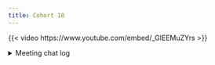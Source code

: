 ```yaml
---
title: Cohort 10
---
```


{{< video https://www.youtube.com/embed/_GIEEMuZYrs >}}

<details>

<summary>Meeting chat log</summary>
```
00:07:45	Stephan Koenig:	Isn’t it just F from revealjs?
00:08:06	Gabby Palomo:	Reacted to "Isn’t it just F from..." with 👍
00:08:11	Jon Harmon (jonthegeek):	start
00:09:01	Jon Harmon (jonthegeek):	https://adv-r.hadley.nz/names-values.html 
https://DSLC.io/advr 
https://r4ds.github.io/bookclub-advr/slides/02.html#/learning-objectives
00:13:10	Jon Harmon (jonthegeek):	R lets you do really insane things as long as you put it in ticks:
[main 12:07:10] > `function` <- mean
[main 12:07:53] > function(x) {x + 1}
Warning message:
In mean.default(as.pairlist(alist(x = )), { :
  argument is not numeric or logical: returning NA
[1] NA
00:18:15	Stephan Koenig:	What happens with 1L:10L?
00:18:33	Josh Persi:	Replying to "What happens with 1L..."

I had the same question!
00:23:32	Jon Harmon (jonthegeek):	Went off on a tangent. Currently running this. No limit so far!
var_name_start <- "x"
var_characters <- 1L
var_name <- paste(rep(var_name_start, var_characters), collapse = "")
assign(var_name, var_characters)
max_characters <- 99999L
while (get(var_name) == var_characters && var_characters <= max_characters) {
  cli::cli_inform(
    "{var_name} works!"
  )
  var_characters <- var_characters + 1L
  var_name <- paste(rep(var_name_start, var_characters), collapse = "")
  assign(var_name, var_characters)
}
00:24:41	Jon Harmon (jonthegeek):	Found the limit (with  assign()  at least):
Error in `assign()`:
! variable names are limited to 10000 bytes
00:26:27	Retselisitsoe Monyake:	Replying to "What happens with 1L..."

> a <- 1L:10L
> b <- 1L:10L
> lobstr::obj_addr(a)
[1] "0x19ea1229788"
> lobstr::obj_addr(b)
[1] "0x19ea0a4e148"

Look like it gives different addresses
00:26:57	Stephan Koenig:	Replying to "What happens with 1L…"
Thanks!
00:27:07	Stephan Koenig:	Reacted to "> a <- 1L:10L
> b <-…" with 👍
00:28:25	tataphani:	Reacted to "> a <- 1L:10L
> b <-..." with 👍
00:44:40	Stephan Koenig:	So a character vectors acts much more like a list?
00:52:44	Stephan Koenig:	So does the ALTREP stop if you change a single element for example in y?
00:52:44	Jon Harmon (jonthegeek):	This helps show the efficiency:
[main 12:47:24] > obj_size(1:10)
680 B
[main 12:47:38] > obj_size(as.list(1:10))
736 B
[main 12:47:45] > obj_size(1:100)
680 B
[main 12:47:50] > obj_size(as.list(1:100))
6.45 kB
[main 12:47:53] > obj_size(1:1000)
680 B
[main 12:48:20] > obj_size(as.list(1:1000))
64.05 kB
00:54:34	Jon Harmon (jonthegeek):	[main 12:49:54] > x <- 1:100
[main 12:50:13] > obj_size(x)
680 B
[main 12:50:16] > x[[1]] <- 2
[main 12:50:27] > obj_size(x)
848 B
00:55:04	Eamon Caddigan:	x <- 2^(1:1e1)
y <- 2^(1:1e4)
obj_size(x)
#> 176 B
obj_size(y)
#> 80.05 kB
00:56:17	Eamon Caddigan:	Like how Python went from range to xrange back to range
00:56:27	Stephan Koenig:	Can we inspect what ALTREP R is using for an object?
00:57:07	Jon Harmon (jonthegeek):	Replying to "Can we inspect what ..."

Not as far as I know, or at least not easily. We might learn how to do that toward the end when we learn about the C interface.
00:57:39	Stephan Koenig:	Reacted to "Not as far as I know…" with 👍
01:00:54	Eamon Caddigan:	“Cons cells”? I low-key love when R shows its Lispyness.
01:01:53	Jon Harmon (jonthegeek):	stop
01:02:09	Zachary Morford:	Thank you all! I have to run but I'll be there next week.
01:02:16	Stephan Koenig:	Thanks, Nick!
01:02:58	Jon Harmon (jonthegeek):	https://github.com/r4ds/bookclub-advr?tab=readme-ov-file#how-to-present
01:03:39	Jon Harmon (jonthegeek):	usethis::edit_r_profile()
```
</details>
